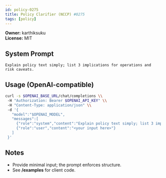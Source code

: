 ```yaml
---
id: policy-0275
title: Policy Clarifier (NCCP) #0275
tags: [policy]
---
```


**Owner:** karthiksuku  
**License:** MIT

## System Prompt
```text
Explain policy text simply; list 3 implications for operations and risk caveats.
```

## Usage (OpenAI-compatible)
```bash
curl -s $OPENAI_BASE_URL/chat/completions \\
 -H "Authorization: Bearer $OPENAI_API_KEY" \\
 -H "Content-Type: application/json" \\
 -d '{
   "model":"$OPENAI_MODEL",
   "messages":[
     {"role":"system","content":"Explain policy text simply; list 3 implications for operations and risk caveats."},
     {"role":"user","content":"<your input here>"}
   ]
 }'
```

## Notes
- Provide minimal input; the prompt enforces structure.
- See **/examples** for client code.
